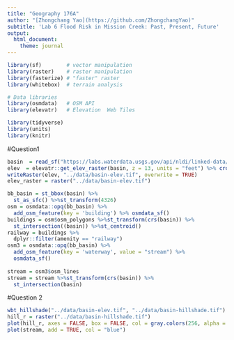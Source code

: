 ```yaml
---
title: "Geography 176A"
author: "[Zhongchang Yao](https://github.com/ZhongchangYao)"
subtitle: 'Lab 6 Flood Risk in Mission Creek: Past, Present, Future'
output:
  html_document:
    theme: journal
---
```


```R
library(sf)        # vector manipulation
library(raster)    # raster manipulation
library(fasterize) # "faster" raster
library(whitebox)  # terrain analysis

# Data libraries
library(osmdata)   # OSM API
library(elevatr)   # Elevation  Web Tiles

library(tidyverse)
library(units)
library(knitr)
```


#Question1

```R

basin  = read_sf("https://labs.waterdata.usgs.gov/api/nldi/linked-data/nwissite/USGS-11119750/basin/")
elev  = elevatr::get_elev_raster(basin, z = 13, units = "feet") %>% crop(basin) %>%mask(basin)
writeRaster(elev, "../data/basin-elev.tif", overwrite = TRUE)
elev_raster = raster("../data/basin-elev.tif")
```

```R
bb_basin = st_bbox(basin) %>%
  st_as_sfc() %>%st_transform(4326)
osm = osmdata::opq(bb_basin) %>% 
  add_osm_feature(key = 'building') %>% osmdata_sf()
buildings = osm$osm_polygons %>%st_transform(crs(basin)) %>%
  st_intersection((basin)) %>%st_centroid()
railway = buildings %>% 
  dplyr::filter(amenity == "railway")
osm3 = osmdata::opq(bb_basin) %>% 
  add_osm_feature(key = 'waterway', value = "stream") %>%
  osmdata_sf() 
    
stream = osm3$osm_lines
stream = stream %>%st_transform(crs(basin)) %>%
  st_intersection(basin)
```


#Question 2
```R
wbt_hillshade("../data/basin-elev.tif", "../data/basin-hillshade.tif")
hill_r = raster("../data/basin-hillshade.tif")
plot(hill_r, axes = FALSE, box = FALSE, col = gray.colors(256, alpha = 0.5), main = "Hillshade")
plot(stream, add = TRUE, col = "blue")
```



